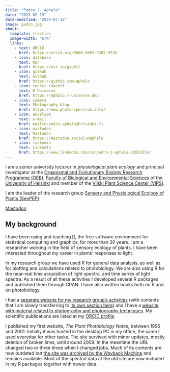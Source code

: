 ```yaml
---
title: "Pedro J. Aphalo"
date: "2023-02-19"
date-modified: "2024-07-12"
image: pedro.jpg
about:
  template: trestles
  image-width: "67%"
  links:
    - text: ORCID
      href: https://orcid.org/0000-0003-3385-972X
    - icon: database
      text: OSF
      href: https://osf.io/gzq5t/
    - icon: github
      text: Github
      href: https://github.com/aphalo
    - icon: rocket-takeoff
      text: R Universe
      href: https://aphalo.r-universe.dev
    - icon: camera
      text: Photography blog
      href: https://www.photo-spectrum.info/
    - icon: envelope
      text: e-mail
      href: mailto:pedro.aphalo@hrlsinki.fi
    - icon: mastodon
      text: Mastodon
      href: https://mastodon.social/@aphalo
    - icon: linkedin
      text: LinkedIn
      href: https://www.linkedin.com/in/pedro-j-aphalo-12055234/
---
```


I am a senior university lecturer in _physiological plant ecology_ and principal investigator at the [Organismal and Evolutionary Biology Research Programme (OEB)](https://www.helsinki.fi/en/faculty-biological-and-environmental-sciences/research/organismal-and-evolutionary-biology), [Faculty of Biological and Environmental Sciences](https://www.helsinki.fi/en/faculty-biological-and-environmental-sciences) of the [University of Helsinki](https://www.helsinki.fi/en) and member of the [Viikki Plant Science Center (ViPS)](https://www.helsinki.fi/en/researchgroups/viikki-plant-science-centre).

I am the leader of the research group [Sensory and Physiological Ecology of Plants (SenPEP)](https://blogs.helsinki.fi/senpep-blog).

<a rel="me" href="https://mastodon.social/@aphalo">Mastodon</a>

::: {.callout-note collapse=true}
# My background

I have been using and teaching [R](https://www.r-project.org/), the free
software environment for statistical computing and graphics, for more
than 20 years. I am a researcher working in the field of sensory ecology
of plants. I have been interested throughout my career in plants'
responses to light.

In my research group we have used R for general data analysis, as well
as for plotting and calculations related to photobiology. We are also using
R for the near-real time acquisition of light spectra, and time series of 
light spectra. As a result of
all these activities I developed several R packages and published them
through CRAN. I have also written books both on R and on photobiology.

I had a [separate website for my research group's
activities](https://blogs.helsinki.fi/senpep-blog/) (with contents
that I am slowly transferring to [its own section here](../senpep-posts.qmd)) 
and I have a [website with
material related to photography and photography
techniques](https://www.photo-spectrum.info/). My scientific
publications are listed at my [ORCID
profile](https://orcid.org/0000-0003-3385-972X).

I published my first website, *The Plant Photobiology Notes*, between
1995 and 2001. Initially it was hosted in the desktop PC in my office,
the same I used everyday for other tasks. The site survived with minor
updates, mostly deletion of broken links, until around 2009. In the
meantime the URL changed two or three times when I changed jobs. Much of
its contents are now outdated but [the site was archived by the Wayback
Machine](https://web.archive.org/web/*/http://cc.joensuu.fi/photobio*)
and remains available. Most of the spectral data at the old site are now
included in my R packages together with newer data.
:::
